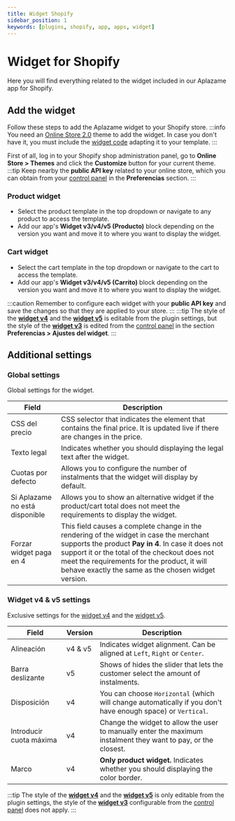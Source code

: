 ```yaml
---
title: Widget Shopify
sidebar_position: 1
keywords: [plugins, shopify, app, apps, widget]
---
```

# Widget for Shopify
Here you will find everything related to the widget included in our Aplazame app for Shopify.

## Add the widget
Follow these steps to add the Aplazame widget to your Shopify store.
:::info
  You need an [Online Store 2.0](https://help.shopify.com/en/manual/online-store/themes/managing-themes/upgrading-themes) theme to add the widget.
  In case you don't have it, you must include the [widget code](../../../api/widget) adapting it to your template.
:::

First of all, log in to your Shopify shop administration panel, go to **Online Store > Themes** and click the **Customize** button for your current theme.
:::tip
  Keep nearby the **public API key** related to your online store, which you can obtain from your [control panel](https://vendors.aplazame.com/) in the **Preferencias** section.
:::

### Product widget
- Select the product template in the top dropdown or navigate to any product to access the template.
- Add our app's **Widget v3/v4/v5 (Producto)** block depending on the version you want and move it to where you want to display the widget.

### Cart widget
- Select the cart template in the top dropdown or navigate to the cart to access the template.
- Add our app's **Widget v3/v4/v5 (Carrito)** block depending on the version you want and move it to where you want to display the widget.

:::caution
  Remember to configure each widget with your **public API key** and save the changes so that they are applied to your store.
:::
:::tip
  The style of the [**widget v4**](../../../api/widget/widget-v4) and the [**widget v5**](../../../api/widget/widget-v5) is editable from the plugin settings, but the style of the [**widget v3**](../../../api/widget/installment-payment#simulation) is edited from the [control panel](https://vendors.aplazame.com/) in the section **Preferencias > Ajustes del widget**.
:::

## Additional settings
### Global settings
Global settings for the widget.

Field | Description
----- | -----------
CSS del precio | CSS selector that indicates the element that contains the final price. It is updated live if there are changes in the price.
Texto legal | Indicates whether you should displaying the legal text after the widget.
Cuotas por defecto | Allows you to configure the number of instalments that the widget will display by default.
Si Aplazame no está disponible | Allows you to show an alternative widget if the product/cart total does not meet the requirements to display the widget.
Forzar widget paga en 4 | This field causes a complete change in the rendering of the widget in case the merchant supports the product **Pay in 4**. In case it does not support it or the total of the checkout does not meet the requirements for the product, it will behave exactly the same as the chosen widget version.

### Widget v4 & v5 settings
Exclusive settings for the [widget v4](../../../api/widget/widget-v4) and the [widget v5](../../../api/widget/widget-v5).

Field | Version | Description
----- | ------- | -----------
Alineación | v4 & v5 | Indicates widget alignment. Can be aligned at `Left`, `Right` or `Center`.
Barra deslizante | v5 | Shows of hides the slider that lets the customer select the amount of instalments.
Disposición | v4 | You can choose `Horizontal` (which will change automatically if you don't have enough space) or `Vertical`.
Introducir cuota máxima | v4 | Change the widget to allow the user to manually enter the maximum instalment they want to pay, or the closest.
Marco | v4 | **Only product widget.** Indicates whether you should displaying the color border.
:::tip
  The style of the [**widget v4**](../../../api/widget/widget-v4) and the [**widget v5**](../../../api/widget/widget-v5) is only editable from the plugin settings, the style of the [**widget v3**](../../../api/widget/installment-payment#simulation) configurable from the [control panel](https://vendors.aplazame.com/) does not apply.
:::
